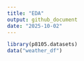 ```yaml
---
title: "EDA"
output: github_document
date: "2025-10-02"
---
```


```r
library(p8105.datasets)
data("weather_df")
```


